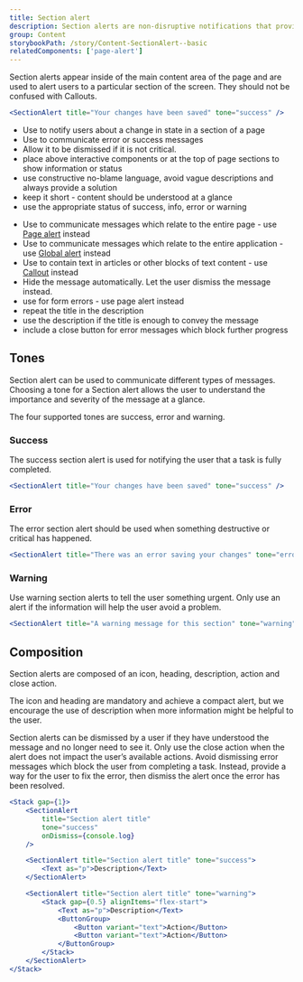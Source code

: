 ```yaml
---
title: Section alert
description: Section alerts are non-disruptive notifications that provide information and messages about a state change in a section of a page.
group: Content
storybookPath: /story/Content-SectionAlert--basic
relatedComponents: ['page-alert']
---
```


Section alerts appear inside of the main content area of the page and are used to alert users to a particular section of the screen. They should not be confused with Callouts.

```jsx live
<SectionAlert title="Your changes have been saved" tone="success" />
```

<DoHeading />

- Use to notify users about a change in state in a section of a
  page
- Use to communicate error or success messages
- Allow it to be dismissed if it is not critical.
- place above interactive components or at the top of page sections to show information or status
- use constructive no-blame language, avoid vague descriptions and always provide a solution
- keep it short - content should be understood at a glance
- use the appropriate status of success, info, error or warning

<DontHeading />

- Use to communicate messages which relate to the entire page - use [Page alert](/components/page-alert) instead
- Use to communicate messages which relate to the entire application - use [Global alert](/components/global-alert) instead
- Use to contain text in articles or other blocks of text content - use [Callout](/components/callout) instead
- Hide the message automatically. Let the user dismiss the message instead.
- use for form errors - use page alert instead
- repeat the title in the description
- use the description if the title is enough to convey the message
- include a close button for error messages which block further progress

## Tones

Section alert can be used to communicate different types of messages. Choosing a tone for a Section alert allows the user to understand the importance and severity of the message at a glance.

The four supported tones are success, error and warning.

### Success

The success section alert is used for notifying the user that a task is fully completed.

```jsx live
<SectionAlert title="Your changes have been saved" tone="success" />
```

### Error

The error section alert should be used when something destructive or critical has happened.

```jsx live
<SectionAlert title="There was an error saving your changes" tone="error" />
```

### Warning

Use warning section alerts to tell the user something urgent. Only use an alert if the information will help the user avoid a problem.

```jsx live
<SectionAlert title="A warning message for this section" tone="warning" />
```

## Composition

Section alerts are composed of an icon, heading, description, action and close action.

The icon and heading are mandatory and achieve a compact alert, but we encourage the use of description when more information might be helpful to the user.

Section alerts can be dismissed by a user if they have understood the message and no longer need to see it. Only use the close action when the alert does not impact the user’s available actions.
Avoid dismissing error messages which block the user from completing a task. Instead, provide a way for the user to fix the error, then dismiss the alert once the error has been resolved.

```jsx live
<Stack gap={1}>
	<SectionAlert
		title="Section alert title"
		tone="success"
		onDismiss={console.log}
	/>

	<SectionAlert title="Section alert title" tone="success">
		<Text as="p">Description</Text>
	</SectionAlert>

	<SectionAlert title="Section alert title" tone="warning">
		<Stack gap={0.5} alignItems="flex-start">
			<Text as="p">Description</Text>
			<ButtonGroup>
				<Button variant="text">Action</Button>
				<Button variant="text">Action</Button>
			</ButtonGroup>
		</Stack>
	</SectionAlert>
</Stack>
```
